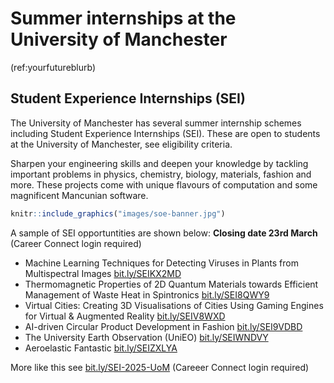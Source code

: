 # Summer internships at the University of Manchester {#sei}

(ref:yourfutureblurb)

## Student Experience Internships (SEI) {#seinterns}

The University of Manchester has several summer internship schemes including Student Experience Internships (SEI). These are open to students at the University of Manchester, see eligibility criteria.

Sharpen your engineering skills and deepen your knowledge by tackling important problems in physics, chemistry, biology, materials, fashion and more. These projects come with unique flavours of computation and some magnificent Mancunian software.

```r
knitr::include_graphics("images/soe-banner.jpg")
```

A sample of SEI opportuntities are shown below: **Closing date 23rd March** (Career Connect login required)


* Machine Learning Techniques for Detecting Viruses in Plants from Multispectral Images [bit.ly/SEIKX2MD](https://bit.ly/SEIKX2MD)
* Thermomagnetic Properties of 2D Quantum Materials towards Efficient Management of Waste Heat in Spintronics [bit.ly/SEI8QWY9](https://bit.ly/SEI8QWY9)
* Virtual Cities: Creating 3D Visualisations of Cities Using Gaming Engines for Virtual & Augmented Reality [bit.ly/SEIV8WXD](https://bit.ly/SEIV8WXD)
* AI-driven Circular Product Development in Fashion [bit.ly/SEI9VDBD](https://bit.ly/SEI9VDBD)
* The University Earth Observation (UniEO) [bit.ly/SEIWNDVY](https://bit.ly/SEIWNDVY)
* Aeroelastic Fantastic [bit.ly/SEIZXLYA](https://bit.ly/SEIZXLYA)

More like this see [bit.ly/SEI-2025-UoM](https://bit.ly/SEI-2025-UoM) (Careeer Connect login required)